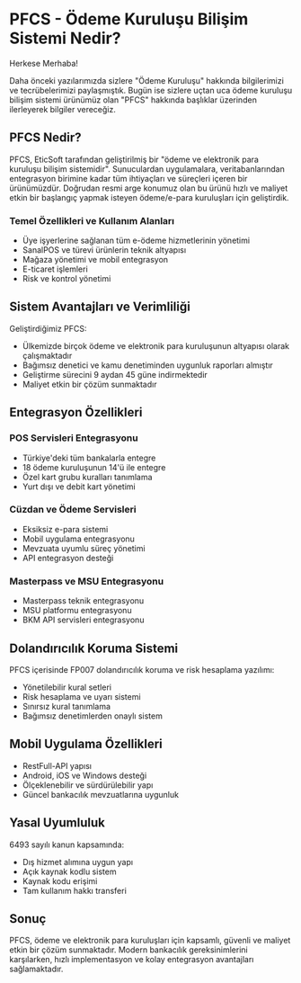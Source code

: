 # PFCS - Ödeme Kuruluşu Bilişim Sistemi Nedir?

Herkese Merhaba!

Daha önceki yazılarımızda sizlere "Ödeme Kuruluşu" hakkında bilgilerimizi ve tecrübelerimizi paylaşmıştık. Bugün ise sizlere uçtan uca ödeme kuruluşu bilişim sistemi ürünümüz olan "PFCS" hakkında başlıklar üzerinden ilerleyerek bilgiler vereceğiz.

## PFCS Nedir?

PFCS, EticSoft tarafından geliştirilmiş bir "ödeme ve elektronik para kuruluşu bilişim sistemidir". Sunuculardan uygulamalara, veritabanlarından entegrasyon birimine kadar tüm ihtiyaçları ve süreçleri içeren bir ürünümüzdür. Doğrudan resmi arge konumuz olan bu ürünü hızlı ve maliyet etkin bir başlangıç yapmak isteyen ödeme/e-para kuruluşları için geliştirdik.

### Temel Özellikleri ve Kullanım Alanları

- Üye işyerlerine sağlanan tüm e-ödeme hizmetlerinin yönetimi
- SanalPOS ve türevi ürünlerin teknik altyapısı
- Mağaza yönetimi ve mobil entegrasyon
- E-ticaret işlemleri
- Risk ve kontrol yönetimi

## Sistem Avantajları ve Verimliliği

Geliştirdiğimiz PFCS:
- Ülkemizde birçok ödeme ve elektronik para kuruluşunun altyapısı olarak çalışmaktadır
- Bağımsız denetici ve kamu denetiminden uygunluk raporları almıştır
- Geliştirme sürecini 9 aydan 45 güne indirmektedir
- Maliyet etkin bir çözüm sunmaktadır

## Entegrasyon Özellikleri

### POS Servisleri Entegrasyonu
- Türkiye'deki tüm bankalarla entegre
- 18 ödeme kuruluşunun 14'ü ile entegre
- Özel kart grubu kuralları tanımlama
- Yurt dışı ve debit kart yönetimi

### Cüzdan ve Ödeme Servisleri
- Eksiksiz e-para sistemi
- Mobil uygulama entegrasyonu
- Mevzuata uyumlu süreç yönetimi
- API entegrasyon desteği

### Masterpass ve MSU Entegrasyonu
- Masterpass teknik entegrasyonu
- MSU platformu entegrasyonu
- BKM API servisleri entegrasyonu

## Dolandırıcılık Koruma Sistemi

PFCS içerisinde FP007 dolandırıcılık koruma ve risk hesaplama yazılımı:
- Yönetilebilir kural setleri
- Risk hesaplama ve uyarı sistemi
- Sınırsız kural tanımlama
- Bağımsız denetimlerden onaylı sistem

## Mobil Uygulama Özellikleri

- RestFull-API yapısı
- Android, iOS ve Windows desteği
- Ölçeklenebilir ve sürdürülebilir yapı
- Güncel bankacılık mevzuatlarına uygunluk

## Yasal Uyumluluk

6493 sayılı kanun kapsamında:
- Dış hizmet alımına uygun yapı
- Açık kaynak kodlu sistem
- Kaynak kodu erişimi
- Tam kullanım hakkı transferi

## Sonuç

PFCS, ödeme ve elektronik para kuruluşları için kapsamlı, güvenli ve maliyet etkin bir çözüm sunmaktadır. Modern bankacılık gereksinimlerini karşılarken, hızlı implementasyon ve kolay entegrasyon avantajları sağlamaktadır.
